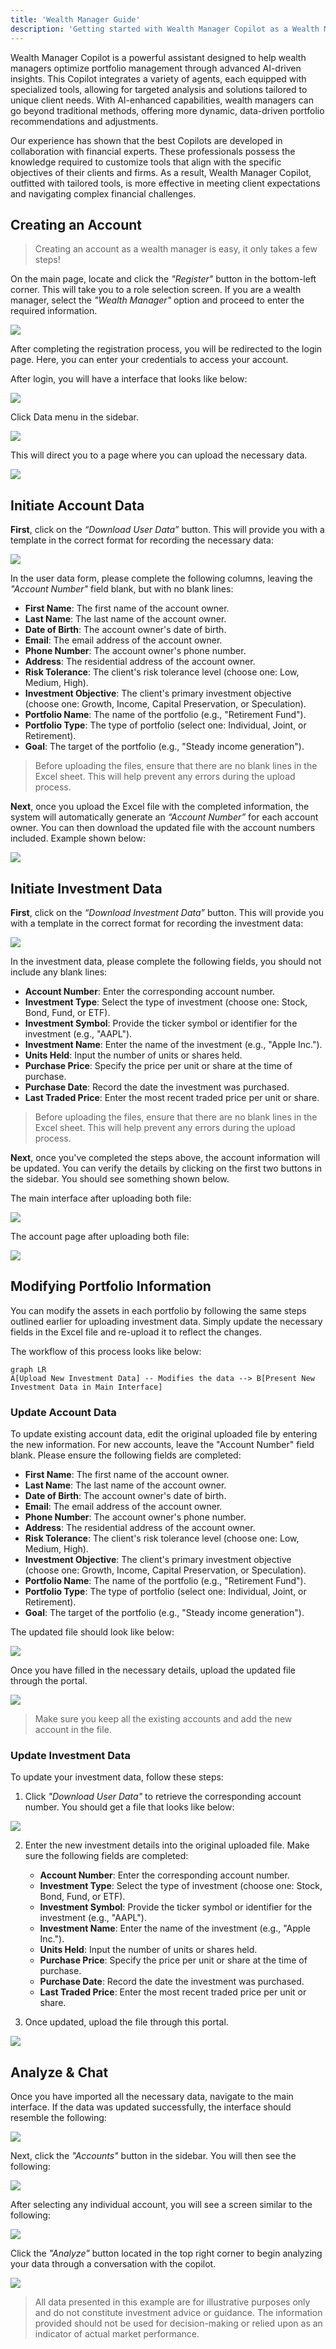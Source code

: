 ```yaml
---
title: 'Wealth Manager Guide'
description: 'Getting started with Wealth Manager Copilot as a Wealth Manager'
---
```



Wealth Manager Copilot is a powerful assistant designed to help wealth managers optimize portfolio management through advanced AI-driven insights. This Copilot integrates a variety of agents, each equipped with specialized tools, allowing for targeted analysis and solutions tailored to unique client needs. With AI-enhanced capabilities, wealth managers can go beyond traditional methods, offering more dynamic, data-driven portfolio recommendations and adjustments.

Our experience has shown that the best Copilots are developed in collaboration with financial experts. These professionals possess the knowledge required to customize tools that align with the specific objectives of their clients and firms. As a result, Wealth Manager Copilot, outfitted with tailored tools, is more effective in meeting client expectations and navigating complex financial challenges.

## Creating an Account

> Creating an account as a wealth manager is easy, it only takes a few steps!

On the main page, locate and click the *"Register"* button in the bottom-left corner. This will take you to a role selection screen. If you are a wealth manager, select the *"Wealth Manager"* option and proceed to enter the required information.

<Frame>
  <img src="/images/manager-manual/reg.png" style={{ borderRadius: '0.5rem' }} />
</Frame>

After completing the registration process, you will be redirected to the login page. Here, you can enter your credentials to access your account.

After login, you will have a interface that looks like below:

<Frame>
  <img src="/images/manager-manual/mainpage.png" style={{ borderRadius: '0.5rem' }} />
</Frame>

Click Data menu in the sidebar.

<Frame>
  <img src="/images/manager-manual/buttons.png" style={{ borderRadius: '0.5rem' }} />
</Frame>

This will direct you to a page where you can upload the necessary data.

<Frame>
  <img src="/images/manager-manual/upload_page.png" style={{ borderRadius: '0.5rem' }} />
</Frame>

## Initiate Account Data

**First**, click on the *“Download User Data”* button. This will provide you with a template in the correct format for recording the necessary data:

<Frame>
  <img src="/images/manager-manual/user-data-excel.png" style={{ borderRadius: '0.5rem' }} />
</Frame>

In the user data form, please complete the following columns, leaving the *"Account Number"* field blank, but with no blank lines:
-   **First Name**: The first name of the account owner.
-   **Last Name**: The last name of the account owner.
-   **Date of Birth**: The account owner's date of birth.
-   **Email**: The email address of the account owner.
-   **Phone Number**: The account owner's phone number.
-   **Address**: The residential address of the account owner.
-   **Risk Tolerance**: The client's risk tolerance level (choose one: Low, Medium, High).
-   **Investment Objective**: The client's primary investment objective (choose one: Growth, Income, Capital Preservation, or Speculation).
-   **Portfolio Name**: The name of the portfolio (e.g., "Retirement Fund").
-   **Portfolio Type**: The type of portfolio (select one: Individual, Joint, or Retirement).
-   **Goal**: The target of the portfolio (e.g., "Steady income generation").

> Before uploading the files, ensure that there are no blank lines in the Excel sheet. This will help prevent any errors during the upload process.

**Next**, once you upload the Excel file with the completed information, the system will automatically generate an *“Account Number”* for each account owner. You can then download the updated file with the account numbers included. Example shown below:

<Frame>
  <img src="/images/manager-manual/afterupload-example.png" style={{ borderRadius: '0.5rem' }} />
</Frame>

## Initiate Investment Data

**First**, click on the *“Download Investment Data”* button. This will provide you with a template in the correct format for recording the investment data:

<Frame>
  <img src="/images/manager-manual/wealthdata.png" style={{ borderRadius: '0.5rem' }} />
</Frame>

In the investment data, please complete the following fields, you should not include any blank lines:

-   **Account Number**: Enter the corresponding account number.
-   **Investment Type**: Select the type of investment (choose one: Stock, Bond, Fund, or ETF).
-   **Investment Symbol**: Provide the ticker symbol or identifier for the investment (e.g., "AAPL").
-   **Investment Name**: Enter the name of the investment (e.g., "Apple Inc.").
-   **Units Held**: Input the number of units or shares held.
-   **Purchase Price**: Specify the price per unit or share at the time of purchase.
-   **Purchase Date**: Record the date the investment was purchased.
-   **Last Traded Price**: Enter the most recent traded price per unit or share.

> Before uploading the files, ensure that there are no blank lines in the Excel sheet. This will help prevent any errors during the upload process.

**Next**, once you've completed the steps above, the account information will be updated. You can verify the details by clicking on the first two buttons in the sidebar. You should see something shown below.

The main interface after uploading both file:

<Frame>
  <img src="/images/manager-manual/main_interface_after_uploading.png" style={{ borderRadius: '0.5rem' }} />
</Frame>

The account page after uploading both file:

<Frame>
  <img src="/images/manager-manual/accounts_page.png" style={{ borderRadius: '0.5rem' }} />
</Frame>

## Modifying Portfolio Information

You can modify the assets in each portfolio by following the same steps outlined earlier for uploading investment data. Simply update the necessary fields in the Excel file and re-upload it to reflect the changes.

The workflow of this process looks like below:

```mermaid
graph LR
A[Upload New Investment Data] -- Modifies the data --> B[Present New Investment Data in Main Interface]
```

### Update Account Data

To update existing account data, edit the original uploaded file by entering the new information. For new accounts, leave the "Account Number" field blank. Please ensure the following fields are completed:

-   **First Name**: The first name of the account owner.
-   **Last Name**: The last name of the account owner.
-   **Date of Birth**: The account owner's date of birth.
-   **Email**: The email address of the account owner.
-   **Phone Number**: The account owner's phone number.
-   **Address**: The residential address of the account owner.
-   **Risk Tolerance**: The client's risk tolerance level (choose one: Low, Medium, High).
-   **Investment Objective**: The client's primary investment objective (choose one: Growth, Income, Capital Preservation, or Speculation).
-   **Portfolio Name**: The name of the portfolio (e.g., "Retirement Fund").
-   **Portfolio Type**: The type of portfolio (select one: Individual, Joint, or Retirement).
-   **Goal**: The target of the portfolio (e.g., "Steady income generation").

The updated file should look like below:

<Frame>
  <img src="/images/manager-manual/update_manager.png" style={{ borderRadius: '0.5rem' }} />
</Frame>

Once you have filled in the necessary details, upload the updated file through the portal.

<Frame>
  <img src="/images/manager-manual/upload_page.png" style={{ borderRadius: '0.5rem' }} />
</Frame>

> Make sure you keep all the existing accounts and add the new account in the file.

### Update Investment Data
To update your investment data, follow these steps:

1. Click *"Download User Data"* to retrieve the corresponding account number. You should get a file that looks like below:

<Frame>
  <img src="/images/manager-manual/beforeupdate_manager.png" style={{ borderRadius: '0.5rem' }} />
</Frame>

2. Enter the new investment details into the original uploaded file. Make sure the following fields are completed:

    -   **Account Number**: Enter the corresponding account number.
    -   **Investment Type**: Select the type of investment (choose one: Stock, Bond, Fund, or ETF).
    -   **Investment Symbol**: Provide the ticker symbol or identifier for the investment (e.g., "AAPL").
    -   **Investment Name**: Enter the name of the investment (e.g., "Apple Inc.").
    -   **Units Held**: Input the number of units or shares held.
    -   **Purchase Price**: Specify the price per unit or share at the time of purchase.
    -   **Purchase Date**: Record the date the investment was purchased.
    -   **Last Traded Price**: Enter the most recent traded price per unit or share.

3. Once updated, upload the file through this portal.

<Frame>
  <img src="/images/manager-manual/upload_page.png" style={{ borderRadius: '0.5rem' }} />
</Frame>

## Analyze & Chat

Once you have imported all the necessary data, navigate to the main interface. If the data was updated successfully, the interface should resemble the following:

<Frame>
  <img src="/images/manager-manual/main_up.png" style={{ borderRadius: '0.5rem' }} />
</Frame>

Next, click the *"Accounts"* button in the sidebar. You will then see the following:

<Frame>
  <img src="/images/manager-manual/account_up.png" style={{ borderRadius: '0.5rem' }} />
</Frame>

After selecting any individual account, you will see a screen similar to the following:

<Frame>
  <img src="/images/manager-manual/analyze_account.png" style={{ borderRadius: '0.5rem' }} />
</Frame>

Click the *"Analyze"* button located in the top right corner to begin analyzing your data through a conversation with the copilot.

<Frame>
  <img src="/images/manager-manual/chat.png" style={{ borderRadius: '0.5rem' }} />
</Frame>

> All data presented in this example are for illustrative purposes only and do not constitute investment advice or guidance. The information provided should not be used for decision-making or relied upon as an indicator of actual market performance.